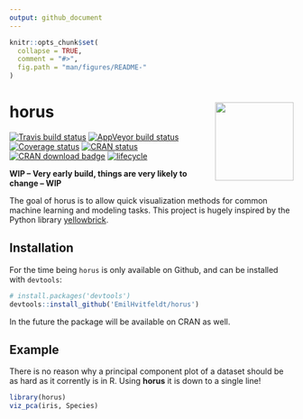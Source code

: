 ```yaml
---
output: github_document
---
```


<!-- README.md is generated from README.Rmd. Please edit that file -->

```r
knitr::opts_chunk$set(
  collapse = TRUE,
  comment = "#>",
  fig.path = "man/figures/README-"
)
```

# horus <img src='man/figures/logo.png' align="right" height="139" />

[![Travis build status](https://travis-ci.org/EmilHvitfeldt/horus.svg?branch=master)](https://travis-ci.org/EmilHvitfeldt/horus)
[![AppVeyor build status](https://ci.appveyor.com/api/projects/status/github/EmilHvitfeldt/horus?branch=master&svg=true)](https://ci.appveyor.com/project/EmilHvitfeldt/horus)
[![Coverage status](https://codecov.io/gh/EmilHvitfeldt/horus/branch/master/graph/badge.svg)](https://codecov.io/github/EmilHvitfeldt/horus?branch=master)
[![CRAN status](https://www.r-pkg.org/badges/version/horus)](https://cran.r-project.org/package=horus)
[![CRAN download badge](http://cranlogs.r-pkg.org/badges/horus)](https://CRAN.R-project.org/package=horus)
[![lifecycle](https://img.shields.io/badge/lifecycle-experimental-orange.svg)](https://www.tidyverse.org/lifecycle/#experimental)



**WIP -- Very early build, things are very likely to change -- WIP**

The goal of horus is to allow quick visualization methods for common machine learning and modeling tasks. This project is hugely inspired by the Python library [yellowbrick](https://github.com/DistrictDataLabs/yellowbrick).

## Installation

For the time being `horus` is only available on Github, and can be installed
with `devtools`:

```r
# install.packages('devtools')
devtools::install_github('EmilHvitfeldt/horus')
```

In the future the package will be available on CRAN as well.

## Example

There is no reason why a principal component plot of a dataset should be as hard as it corrently is in R. Using **horus** it is down to a single line!

```r
library(horus)
viz_pca(iris, Species)
```
